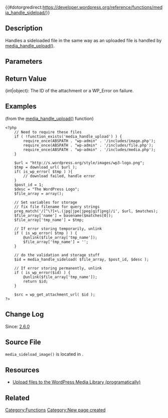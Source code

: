 {{#dotorgredirect:https://developer.wordpress.org/reference/functions/media_handle_sideload/}}
{{Languages|
{{en|Function_Reference/media_handle_sideload}}
{{ja|関数リファレンス/media_handle_sideload}}
}}
== Description ==

Handles a sideloaded file in the same way as an uploaded file is handled by [[Function_Reference/media_handle_upload|media_handle_upload()]].

== Parameters ==

{{Parameter|$file_array|array|Array similar to a $_FILES upload array.}}

{{Parameter|$post_id|int|The post ID the media is associated with. Required, but can be set to 0, creating a media item that has no relationship to a post.}}

{{Parameter|$desc|string|Description of the sideloaded file.|optional|null}}

{{Parameter|$post_data|array|Allows you to overwrite some of the attachment.|optional|null}}

== Return Value ==
; (int|object):  The ID of the attachment or a WP_Error on failure.

== Examples ==
(from the [[Function_Reference/media_handle_upload|media_handle_upload()]] function)
<pre><?php 
	// Need to require these files
	if ( !function_exists('media_handle_upload') ) {
		require_once(ABSPATH . "wp-admin" . '/includes/image.php');
		require_once(ABSPATH . "wp-admin" . '/includes/file.php');
		require_once(ABSPATH . "wp-admin" . '/includes/media.php');
	}

	$url = "http://s.wordpress.org/style/images/wp3-logo.png";
	$tmp = download_url( $url );
	if( is_wp_error( $tmp ) ){
		// download failed, handle error
	}
	$post_id = 1;
	$desc = "The WordPress Logo";
	$file_array = array();

	// Set variables for storage
	// fix file filename for query strings
	preg_match('/[^\?]+\.(jpg|jpe|jpeg|gif|png)/i', $url, $matches);
	$file_array['name'] = basename($matches[0]);
	$file_array['tmp_name'] = $tmp;

	// If error storing temporarily, unlink
	if ( is_wp_error( $tmp ) ) {
		@unlink($file_array['tmp_name']);
		$file_array['tmp_name'] = '';
	}

	// do the validation and storage stuff
	$id = media_handle_sideload( $file_array, $post_id, $desc );

	// If error storing permanently, unlink
	if ( is_wp_error($id) ) {
		@unlink($file_array['tmp_name']);
		return $id;
	}

	$src = wp_get_attachment_url( $id );
?>
</pre>

== Change Log  ==

Since: [[Version 2.6|2.6.0]]

== Source File ==

<tt>media_sideload_image()</tt> is located in {{Trac|wp-admin/includes/media.php}}.

== Resources ==

* [https://tommcfarlin.com/upload-files-wordpress-media-library/ Upload files to the WordPress Media Library (programatically)]

== Related ==
{{Upload Tags}}

{{Attachment Tags}}

{{Tag Footer}}

[[Category:Functions]]
[[Category:New page created]]